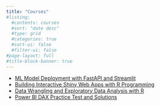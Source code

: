 ```yaml
---
title: "Courses"
#listing:
  #contents: courses
  #sort: "date desc"
  #type: grid
  #categories: true
  #sort-ui: false
  #filter-ui: false
#page-layout: full
#title-block-banner: true
---
```


- [ML Model Deployment with FastAPI and Streamlit](https://www.udemy.com/course/ml-model-deployment-with-fastapi-and-streamlit/?referralCode=F5A92CE034F17099C9F0)
- [Building Interactive Shiny Web Apps with R Programming](https://www.udemy.com/course/building-interactive-shiny-web-apps-with-r-programming/?referralCode=D14E5F6ED868849C8504)
- [Data Wrangling and Exploratory Data Analysis with R](https://www.udemy.com/course/practical-data-analysis-with-r-programming/?referralCode=51DF29BB00C08C188480)
- [Power BI DAX Practice Test and Solutions](https://www.udemy.com/course/power-bi-dax-practice-test-and-solutions/?referralCode=ADCE2EFFBB1C7548B824)
